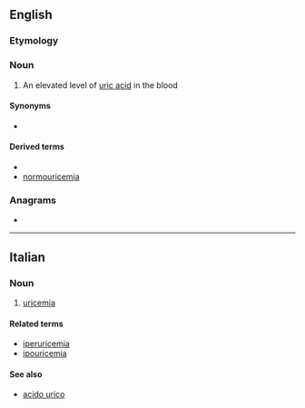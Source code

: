==English==

===Etymology===
{{suffix|en|uric|emia}}

===Noun===
{{en-noun|-}}

# {{lb|en|medicine}} An elevated level of [[uric acid]] in the blood

====Synonyms====
* {{l|en|uricacidemia}}

====Derived terms====
* {{l|en|hypouricemia}}
* [[normouricemia]]

===Anagrams===
* {{anagrams|en|Mauricie}}

----

==Italian==

===Noun===
{{it-noun|f}}

# {{lb|it|pathology}} [[#English|uricemia]]

====Related terms====
* [[iperuricemia]]
* [[ipouricemia]]

====See also====
* [[acido urico]]